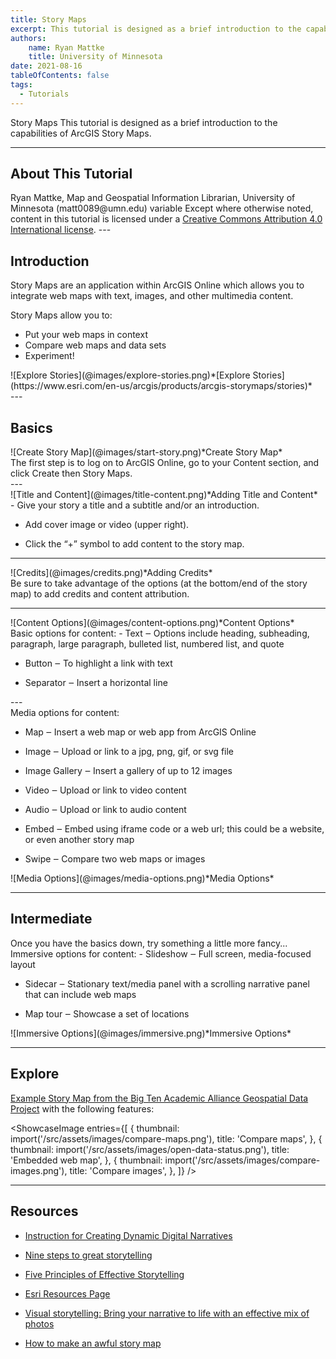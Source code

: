 ```yaml
---
title: Story Maps
excerpt: This tutorial is designed as a brief introduction to the capabilities of ArcGIS Story Maps.
authors:
    name: Ryan Mattke
    title: University of Minnesota
date: 2021-08-16
tableOfContents: false
tags:
  - Tutorials
---
```




<Slideshow>
<CoverSlide>
  <span slot="title">Story Maps</span>
  <span slot="subtitle">This tutorial is designed as a brief introduction to the capabilities of ArcGIS Story Maps.</span>
</CoverSlide>

---
## About This Tutorial

<MetadataBlock>
  <Fragment slot="author">
  Ryan Mattke, Map and Geospatial Information Librarian, University of Minnesota (matt0089@umn.edu)
  </Fragment>
  <Fragment slot="time">
  variable
  </Fragment>
  <Fragment slot="license">
    Except where otherwise noted, content in this tutorial is licensed under a <a href="https://creativecommons.org/licenses/by/4.0/">Creative Commons Attribution 4.0 International license</a>.
  </Fragment>
 
</MetadataBlock>
---


## Introduction

<TwoThirdsLayout>
  <div slot="left">
  Story Maps are an application within ArcGIS Online which allows you to integrate web maps with text, images, and other multimedia content.

  Story Maps allow you to:

  - Put your web maps in context
  - Compare web maps and data sets
  - Experiment!

</div>
<div slot="right">
![Explore Stories](@images/explore-stories.png)*[Explore Stories](https://www.esri.com/en-us/arcgis/products/arcgis-storymaps/stories)*
</div>
</TwoThirdsLayout>
---

## Basics

<TwoThirdsLayout>
  <div slot="left">
  ![Create Story Map](@images/start-story.png)*Create Story Map*
  </div>
  <div slot="right">
  The first step is to log on to ArcGIS Online, go to your Content section, and click Create then Story Maps.
  </div>
</TwoThirdsLayout>
---

<TwoThirdsLayout>
  <div slot="left">
  ![Title and Content](@images/title-content.png)*Adding Title and Content*
  </div>
  <div slot="right">
  - Give your story a title and a subtitle and/or an introduction.
  
  - Add cover image or video (upper right).
  
  - Click the “+” symbol to add content to the story map.
  </div>
</TwoThirdsLayout>

---

<TwoThirdsLayout>
  <div slot="left">
  ![Credits](@images/credits.png)*Adding Credits*
  </div>
  <div slot="right">
  Be sure to take advantage of the options (at the bottom/end of the story map) to add credits and content attribution.
  </div>
</TwoThirdsLayout>

---

<TwoThirdsLayout>
  <div slot="right">
  ![Content Options](@images/content-options.png)*Content Options*
  </div>
  <div slot="left">
  Basic options for content:
  - Text ‒ Options include heading, subheading, paragraph, large paragraph, bulleted list, numbered list, and quote
  
  - Button ‒ To highlight a link with text
  
  - Separator ‒ Insert a horizontal line
  </div>
</TwoThirdsLayout>
---

<TwoThirdsLayout>
  <div slot="left">
  Media options for content:

  -   Map ‒ Insert a web map or web app from ArcGIS Online
  
  -   Image ‒ Upload or link to a jpg, png, gif, or svg file
  
  -   Image Gallery ‒ Insert a gallery of up to 12 images
  
  -   Video ‒ Upload or link to video content
  
  -   Audio ‒ Upload or link to audio content
  
  -   Embed ‒ Embed using iframe code or a web url; this could be a website, or even another story map
  
  -   Swipe ‒ Compare two web maps or images
  </div>
  <div slot="right">
  ![Media Options](@images/media-options.png)*Media Options*
  </div>
</TwoThirdsLayout>

---

## Intermediate

<TwoThirdsLayout>
  <div slot="left">
  Once you have the basics down, try something a little more fancy... 
  Immersive options for content:
  -   Slideshow ‒ Full screen, media-focused layout
  
  -   Sidecar ‒ Stationary text/media panel with a scrolling narrative panel that can include web maps
  
  -   Map tour ‒ Showcase a set of locations
  </div>
  <div slot="right">
  ![Immersive Options](@images/immersive.png)*Immersive Options*
  </div>
</TwoThirdsLayout>

---

## Explore

[Example Story Map from the Big Ten Academic Alliance Geospatial Data Project](https://storymaps.arcgis.com/stories/4c3e1c4e72764a43914862193574c028) with the following features:

<ShowcaseImage
  entries={[
    {
      thumbnail: import('/src/assets/images/compare-maps.png'),
      title: 'Compare maps',
    },
    {
      thumbnail: import('/src/assets/images/open-data-status.png'),
      title: 'Embedded web map',
    },
    {
      thumbnail: import('/src/assets/images/compare-images.png'),
      title: 'Compare images',
    },
  ]}
/>

---

## Resources

-   [Instruction for Creating Dynamic Digital Narratives](https://storymaps.arcgis.com/stories/d15f1045ffcb4fdea7672d1cafafdc12)

-   [Nine steps to great storytelling](https://storymaps.arcgis.com/stories/429bc4eed5f145109e603c9711a33407)

-   [Five Principles of Effective Storytelling](https://storymaps-classic.arcgis.com/en/five-principles/)

-   [Esri Resources Page](https://www.esri.com/en-us/arcgis/products/arcgis-storymaps/resources)

-   [Visual storytelling: Bring your narrative to life with an effective mix of photos](https://www.esri.com/arcgis-blog/products/story-maps/constituent-engagement/visual-storytelling-bring-your-narrative-to-life-with-an-effective-mix-of-photos/)

-   [How to make an awful story map](https://storymaps.arcgis.com/stories/585db547dd7f4403bb30a3eb13fd55ad)

</Slideshow>
